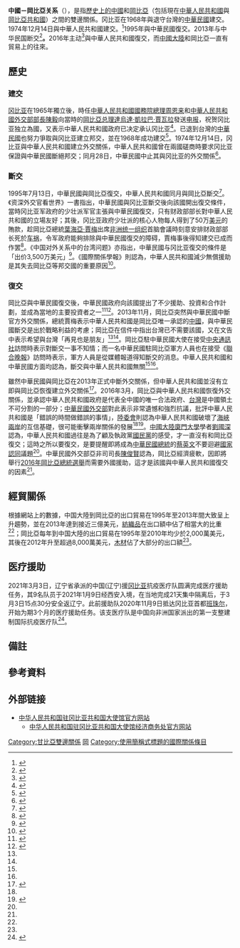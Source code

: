 {{NoteTA|G1=地名}}
{{noteTA
|1=zh-hans:班珠尔; zh-hant:班珠爾; zh-tw:班竹;
|2=zh-cn:中冈; zh-hant:中岡; zh-tw:中甘; zh-sg:中冈;
}}
{{not|中華民國與甘比亞關係}}

{{Infobox Bilateral relations|中国－岡比亞|China|Gambia|filetype=svg|envoytitle1=[[中國駐岡比亞大使列表|大使]]|envoy1=[[]]|envoytitle2=[[岡比亞駐華大使列表]]|envoy2=[[马萨內·纽库·康蒂|马萨內·纽库·康蒂]]<ref>{{cite web |title = 驻华大使到任顺序及递交国书日期 |url = https://www.mfa.gov.cn/web/lbfw_673061/fgzl_673083/202201/t20220114_10495616.shtml |publisher = 中华人民共和国外交部 }}</ref>|mission1=[[中國駐岡比亞大使館|中國駐岡比亞大使館]]|mission2=[[岡比亞駐華大使館|岡比亞駐華大使館]]}}

'''中國－岡比亞关系'''（{{lang-en|China–Gambia relations}}），是指[[中國歷史|歷史上的中國]]和[[岡比亞歷史|岡比亞]]（包括現在[[中華人民共和國|中華人民共和國]]與[[岡比亞共和國|岡比亞共和國]]）之間的雙邊關係。冈比亚在1968年與退守台灣的[[中華民國|中華民國]]建交。1974年12月14日與中華人民共和國建交。<ref>{{Cite news|url=http://www.fmprc.gov.cn/web/gjhdq_676201/gj_676203/fz_677316/1206_677632/sbgx_677636/|title=中国同冈比亚的关系（最近更新时间：2016年4月）|last=|first=|date=2016-03|work=|accessdate=2016-06-16|quote=|archive-date=2016-08-12|archive-url=https://web.archive.org/web/20160812131545/http://www.fmprc.gov.cn/web/gjhdq_676201/gj_676203/fz_677316/1206_677632/sbgx_677636/|dead-url=no}}</ref>1995年與中華民國復交。2013年与中华民国断交<ref>{{Cite news|url=http://www.fmprc.gov.cn/web/fyrbt_673021/dhdw_673027/t1348556.shtml|title=外交部发言人答记者问|last=|first=|date=2016-03-17|work=|accessdate=2016-06-16|quote=冈比亚早在2013年即与台湾“断交”。|archive-date=2016-07-27|archive-url=https://web.archive.org/web/20160727024554/http://www.fmprc.gov.cn/web/fyrbt_673021/dhdw_673027/t1348556.shtml|dead-url=no}}</ref>'''。'''2016年主动<ref>{{Cite news|url=http://www.fmprc.gov.cn/web/gjhdq_676201/gj_676203/fz_677316/1206_677632/fyrygth_677640/t1348673.shtml|title=外交部发言人答记者问|last=|first=|date=2016-03-17|work=|accessdate=2016-06-16|quote=冈比亚方面主动表达复交愿望。|archive-date=2016-08-12|archive-url=https://web.archive.org/web/20160812134611/http://www.fmprc.gov.cn/web/gjhdq_676201/gj_676203/fz_677316/1206_677632/fyrygth_677640/t1348673.shtml|dead-url=no}}</ref>與中華人民共和國復交，而[[中國大陸|中國大陸]]和岡比亞一直有貿易上的往來。

== 歷史 ==
=== 建交 ===
{{wikisource|关于中华人民共和国和冈比亚共和国建立外交关系的联合公报}}
[[冈比亚|冈比亚]]在1965年獨立後，時任[[中華人民共和國國務院總理|中華人民共和國國務院總理]][[周恩来|周恩来]]和[[中華人民共和國外交部部長|中華人民共和國外交部部長]][[陳毅|陳毅]]向當時的[[岡比亞國家領導人列表|岡比亞总理]][[達烏達·凱拉巴·賈瓦拉|達烏達·凱拉巴·賈瓦拉]]發送[[电报|电报]]，祝贺冈比亚独立為國，又表示中華人民共和國政府已决定承认冈比亚<ref>{{cite book|title=中华人民共和国日史|volume=16|publisher=四川人民出版社|year=2003|isbn=9787220064685}}</ref>{{Rp|39}}。已退到台灣的[[中華民國|中華民國]]也努力爭取與冈比亚建立邦交，並在1968年成功建交<ref>{{cite journal|title=台灣經濟研究月報|journal=台灣經濟研究雜誌社|year=2000|date=|volume=23|issue=7–12}}</ref>{{Rp|37}}。1974年12月14日，冈比亚與中華人民共和國建立外交關係，中華人民共和國曾在兩國磋商時要求冈比亚保證與中華民國斷絕邦交；同月28日，中華民國中止其與冈比亚的外交關係<ref>{{cite book|title=國際事務論述集: 漢賊不兩立、開羅宣言及聯合國中國代表權等之再議|publisher=黃剛|year=2009}}</ref>{{Rp|54}}。

=== 斷交 ===
1995年7月13日，中華民國與岡比亞復交，中華人民共和國同月與岡比亞斷交<ref>{{cite news |title=中國與岡比亞建交　兩岸外交休戰告終 |url=http://hk.on.cc/cn/bkn/cnt/news/20160317/bkncn-20160317194013763-0317_05011_001.html |accessdate=2016-03-20 |agency=on.cc東網 |date=2016-03-17 |archiveurl=https://archive.is/20160320042233/http://hk.on.cc/cn/bkn/cnt/news/20160317/bkncn-20160317194013763-0317_05011_001.html |archivedate=2016-03-20 |deadurl=no }}</ref>。《资深外交官看世界》一書指出，中華民國與冈比亚斷交後向該國開出復交條件，當時冈比亚军政府的少壮派军官主張與中華民國復交，只有财政部部长對中華人民共和國的立場友好；其後，冈比亚政府少壮派的核心人物每人得到了50万[[美元|美元]]的賄款{{efn|書中沒有註明款項的來源。}}，趁岡比亞總統[[葉海亞·賈梅|葉海亞·賈梅]]出席[[非洲统一组织|非洲统一组织]]首脑會議時刻意安排财政部部长死於[[车祸|车祸]]，令军政府能夠排除與中華民國復交的障碍，賈梅事後得知建交已成而作罢<ref>{{cite book|author1=王嵎生|author2=杨健|title=资深外交官看世界|publisher=上海三联书店|year=2005|isbn=9787542622440}}</ref>{{Rp|149}}。《中国对外关系中的台湾问题》亦指出，中華民國与冈比亚復交的條件是「出价3,500万美元」<ref>{{cite book|author1=卢晓衡 (編)|title=中国对外关系中的台湾问题|publisher=经济管理出版社|year=2002|isbn=9787801623652}}</ref>{{Rp|167}}。《國際關係學報》則認為，中華人民共和國減少無償援助是其失去岡比亞等邦交國的重要原因<ref>{{cite journal|title=國際關係學報|volume=13|publisher=漢苑出版社|year=1998}}</ref>{{Rp|168}}。

=== 復交 ===
岡比亞與中華民國復交後，中華民國政府向該國提出了不少援助、投資和合作計劃，並成為當地的主要投資者之一<ref name=BBC>{{cite news |author1=林楠森 |title=台灣政府宣佈同岡比亞斷交 |url=http://www.bbc.com/zhongwen/trad/world/2013/11/131118_taiwan_gambia |accessdate=2016-03-20 |agency=BBC中文網 |date=2013-11-18 |archiveurl=https://archive.is/20160320101540/http://www.bbc.com/zhongwen/trad/world/2013/11/131118_taiwan_gambia |archivedate=2016-03-20 |deadurl=no }}</ref><ref name=tkp>{{cite news |title=台突被岡比亞「斷交」 |url=http://news.takungpao.com.hk/paper/q/2013/1116/2042855.html |accessdate=2016-03-20 |agency=大公網 |date=2013-11-16 |archiveurl=https://archive.is/20160320102058/http://news.takungpao.com.hk/paper/q/2013/1116/2042855.html |archivedate=2016-03-20 |deadurl=no }}</ref>。2013年11月，岡比亞突然與中華民國中斷官方外交關係，總統賈梅表示中華人民共和國是岡比亞唯一承認的[[中國|中國]]，與中華民國斷交是出於戰略利益的考慮；岡比亞在信件中指出台灣已不需要該國，又在文告中表示希望與台灣「再見也是朋友」<ref name=BBC/><ref name=tkp/>。岡比亞駐中華民國大使在接受[[中央通訊社|中央通訊社]]訪問時表示對斷交一事不知情；而一名中華民國駐岡比亞軍方人員也在接受《[[聯合晚報|聯合晚報]]》訪問時表示，軍方人員是從媒體報道得知斷交的消息。中華人民共和國和中華民國方面均認為，斷交與中華人民共和國無關<ref name=BBC/><ref name=tkp/>。

{{wikisource|中华人民共和国和冈比亚伊斯兰共和国关于恢复外交关系的联合公报}}
雖然中華民國與岡比亞在2013年正式中斷外交關係，但中華人民共和國並沒有立即與岡比亞恢復建立外交關係<ref name=ming>{{cite news |title=大陸與岡比亞復交 台表不滿 分析：北京警告蔡英文 就職演說關鍵 |url=http://news.mingpao.com/pns/dailynews/web_tc/article/20160318/s00013/1458237003983 |accessdate=2016-03-20 |agency=明報 |date=2016-03-18 |archiveurl=https://archive.is/20160320115506/http://news.mingpao.com/pns/dailynews/web_tc/article/20160318/s00013/1458237003983 |archivedate=2016-03-20 |deadurl=no }}</ref>。2016年3月，岡比亞與中華人民共和國恢復外交關係，並承認中華人民共和國政府是代表全中國的唯一合法政府、[[台灣|台灣]]是中國領土不可分割的一部分；[[中華民國外交部|中華民國外交部]]對此表示非常遺憾和強烈抗議，批評中華人民共和國是「錯誤的時間做錯誤的事情」，[[陸委會|陸委會]]則認為中華人民共和國破壞了[[海峽兩岸|海峽兩岸]]的互信基礎，很可能衝擊兩岸關係的發展<ref name=ming/><ref name=reason>{{cite news |author1=陳民峰 |title=台灣外交部：岡比亞盼外來金援改善經濟是復交原因 |url=http://trad.cn.rfi.fr/%E4%B8%AD%E5%9C%8B/20160318-%E5%8F%B0%E7%81%A3%E5%A4%96%E4%BA%A4%E9%83%A8%EF%BC%9A%E5%B2%A1%E6%AF%94%E4%BA%9E%E7%9B%BC%E5%A4%96%E4%BE%86%E9%87%91%E6%8F%B4%E6%94%B9%E5%96%84%E7%B6%93%E6%BF%9F%E6%98%AF%E5%BE%A9%E4%BA%A4%E5%8E%9F%E5%9B%A0-0 |accessdate=2016-03-20 |agency=法國國際廣播電台 |date=2016-03-17 |archiveurl=https://archive.is/20160320115623/http://trad.cn.rfi.fr/%E4%B8%AD%E5%9C%8B/20160318-%E5%8F%B0%E7%81%A3%E5%A4%96%E4%BA%A4%E9%83%A8%EF%BC%9A%E5%B2%A1%E6%AF%94%E4%BA%9E%E7%9B%BC%E5%A4%96%E4%BE%86%E9%87%91%E6%8F%B4%E6%94%B9%E5%96%84%E7%B6%93%E6%BF%9F%E6%98%AF%E5%BE%A9%E4%BA%A4%E5%8E%9F%E5%9B%A0-0 |archivedate=2016-03-20 |deadurl=no }}</ref>。[[中國大陸|中國大陸]][[廈門大學|廈門大學]]學者[[劉國深|劉國深]]認為，中華人民共和國過往是為了顧及執政黨[[中國國民黨|國民黨]]的感受，才一直沒有和岡比亞復交；這時之所以要復交，是要提醒即將成為[[中華民國總統|中華民國總統]]的[[蔡英文|蔡英文]]不要迴避[[國家認同|國家認同]]議題<ref name=ming/>。中華民國外交部亞非司司長[[陳俊賢|陳俊賢]]認為，岡比亞經濟疲軟，因即將舉行[[2016年岡比亞總統選舉|2016年岡比亞總統選舉]]而需要外國援助，這才是該國與中華人民共和國復交的因素<ref name=reason/>。

== 經貿關係 ==
{{Gallery
|title=中国大陸與岡比亞貿易（1995年至2013年）
|width=480
|height=210
|align=center
|lines=1
|File:Mainland China's exports to Gambia.PNG|中国大陸到岡比亞的出口貿易<ref name=tradea>{{cite web|author1=Alexander Simoes|title=What does 中国 export to 岡比亞? (1995-2013)|url=http://atlas.media.mit.edu/zh/visualize/stacked/hs92/export/chn/gmb/show/1995.2013/|website=Observatory of Economic Complexity|accessdate=2016-03-20|archive-date=2016-03-29|archive-url=https://web.archive.org/web/20160329152440/http://atlas.media.mit.edu/zh/visualize/stacked/hs92/export/chn/gmb/show/1995.2013/|dead-url=yes}}</ref>
|File:Gambia's exports to the mainland of China.PNG|岡比亞到中国大陸的出口貿易<ref name=tradeb>{{cite web|author1=Alexander Simoes|title=What does 岡比亞 export to 中国? (1995-2013)|url=http://atlas.media.mit.edu/zh/visualize/stacked/hs92/export/gmb/chn/show/1995.2013/|website=Observatory of Economic Complexity|accessdate=2016-03-20|archive-date=2016-03-30|archive-url=https://web.archive.org/web/20160330054941/http://atlas.media.mit.edu/zh/visualize/stacked/hs92/export/gmb/chn/show/1995.2013/|dead-url=yes}}</ref>
}}
根據{{link-en|經濟複雜性研究中心|The Observatory of Economic Complexity}}網站上的數據，中国大陸到岡比亞的出口貿易在1995年至2013年間大致呈上升趨勢，並在2013年達到接近三億美元，[[紡織品|紡織品]]在出口額中佔了相當大的比重<ref name=tradea/>；岡比亞每年到中国大陸的出口貿易在1995年至2010年均少於2,000萬美元，其後在2012年升至超過8,000萬美元，[[木材|木材]]佔了大部分的出口額<ref name=tradeb/>。

==医疗援助 ==
2021年3月3日，辽宁省承派的中国(辽宁)援[[冈比亚|冈比亚]]抗疫医疗队圆满完成医疗援助任务，其9名队员于2021年1月9日经西安入境，在当地完成21天集中隔离后，于3月3日15点30分安全返辽宁。此前援助队2020年11月9日抵达冈比亚首都[[班珠尔|班珠尔]]，开始为期3个月的医疗援助任务。该支医疗队是中国向非洲国家派出的第一支整建制国际抗疫医疗队<ref>{{Cite web|title=我国援非第一支整建制抗疫医疗队载誉归辽-中新网|url=http://www.chinanews.com/sh/2021/03-03/9423710.shtml|accessdate=2021-03-03|work=中国新闻网}}</ref>。

== 備註 ==
{{notelist}}

== 參考資料 ==
{{reflist|2}}

==外部链接==
* [http://gm.china-embassy.gov.cn/chn/ 中华人民共和国驻冈比亚共和国大使馆官方网站]{{zh-hans icon}}{{en icon}}
** [http://gm.mofcom.gov.cn/ 中华人民共和国驻冈比亚共和国大使馆经济商务处官方网站]{{zh-hans icon}}

{{中華人民共和國外交}}
{{岡比亞外交}}
{{Portal bar|國際關係|中國|中華人民共和國|甘比亞|非洲|image4=Flag of the Gambia.svg}}
[[Category:甘比亞雙邊關係|Category:甘比亞雙邊關係]]
[[Category:中非关系|岡]]
[[Category:使用簡稱式標題的國際關係條目|Category:使用簡稱式標題的國際關係條目]]